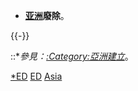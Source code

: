 {{commonscat|Disestablishments in Asia}}
*'''[[亚洲|亚洲]]廢除'''。
{{-}}
::*''參見：[[:Category:亞洲建立|:Category:亞洲建立]]''。

[[Category:亞洲事件|*ED]]
[[Category:亚洲历史|ED]]
[[Category:各大洲廢除|Asia]]